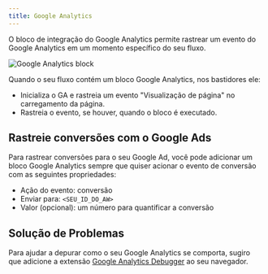 ```yaml
---
title: Google Analytics
---
```


O bloco de integração do Google Analytics permite rastrear um evento do Google Analytics em um momento específico do seu fluxo.

<Frame>
  <img src="/images/blocks/integrations/ga.png" alt="Google Analytics block" />
</Frame>

Quando o seu fluxo contém um bloco Google Analytics, nos bastidores ele:

- Inicializa o GA e rastreia um evento "Visualização de página" no carregamento da página.
- Rastreia o evento, se houver, quando o bloco é executado.

## Rastreie conversões com o Google Ads

Para rastrear conversões para o seu Google Ad, você pode adicionar um bloco Google Analytics sempre que quiser acionar o evento de conversão com as seguintes propriedades:

- Ação do evento: conversão
- Enviar para: `<SEU_ID_DO_AW>`
- Valor (opcional): um número para quantificar a conversão

## Solução de Problemas

Para ajudar a depurar como o seu Google Analytics se comporta, sugiro que adicione a extensão [Google Analytics Debugger](https://chrome.google.com/webstore/detail/google-analytics-debugger/jnkmfdileelhofjcijamephohjechhna) ao seu navegador.
